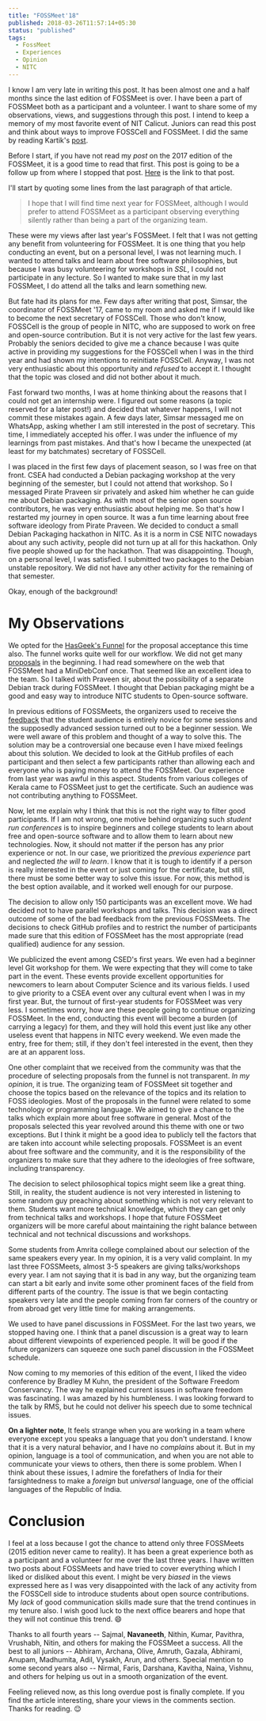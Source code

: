 ```yaml
---
title: "FOSSMeet'18"
published: 2018-03-26T11:57:14+05:30
status: "published"
tags:
  - FossMeet
  - Experiences
  - Opinion
  - NITC
---
```


I know I am very late in writing this post. It has been almost one and a half
months since the last edition of FOSSMeet is over. I have been a part of
FOSSMeet both as a participant and a volunteer. I want to share some of my
observations, views, and suggestions through this post. I intend to keep a
memory of my most favorite event of NIT Calicut. Juniors can read this post and
think about ways to improve FOSSCell and FOSSMeet. I did the same by reading
Kartik's
[post](http://techglider.in/post/2013/04/14/of-fossmeets-at-nit-calicut/).

Before I start, if you have not read my _post_ on the 2017 edition of the
FOSSMeet, it is a good time to read that first. This post is going to be a
follow up from where I stopped that post. [Here](/blog/fossmeet-17/) is the link
to that post.

I'll start by quoting some lines from the last paragraph of that article.

> I hope that I will find time next year for FOSSMeet, although I would prefer
> to attend FOSSMeet as a participant observing everything silently rather than
> being a part of the organizing team.

These were my views after last year's FOSSMeet. I felt that I was not getting
any benefit from volunteering for FOSSMeet. It is one thing that you help
conducting an event, but on a personal level, I was not learning much. I wanted
to attend talks and learn about free software philosophies, but because I was
busy volunteering for workshops in _SSL_, I could not participate in any
lecture. So I wanted to make sure that in my last FOSSMeet, I do attend all the
talks and learn something new.

But fate had its plans for me. Few days after writing that post, Simsar, the
coordinator of FOSSMeet '17, came to my room and asked me if I would like to
become the next secretary of FOSSCell. Those who don't know, FOSSCell is the
group of people in NITC, who are supposed to work on free and open-source
contribution. But it is not very active for the last few years. Probably the
seniors decided to give me a chance because I was quite active in providing my
suggestions for the FOSSCell when I was in the third year and had shown my
intentions to reinitiate FOSSCell. Anyway, I was not very enthusiastic about
this opportunity and _refused_ to accept it. I thought that the topic was closed
and did not bother about it much.

Fast forward two months, I was at home thinking about the reasons that I could
not get an internship were. I figured out some reasons (a topic reserved for a
later post!) and decided that whatever happens, I will not commit these mistakes
again. A few days later, Simsar messaged me on WhatsApp, asking whether I am
still interested in the post of secretary. This time, I immediately accepted his
offer. I was under the influence of my learnings from past mistakes. And that's
how I became the unexpected (at least for my batchmates) secretary of FOSSCell.

I was placed in the first few days of placement season, so I was free on that
front. CSEA had conducted a Debian packaging workshop at the very beginning of
the semester, but I could not attend that workshop. So I messaged Pirate Praveen
sir privately and asked him whether he can guide me about Debian packaging. As
with most of the senior open source contributors, he was very enthusiastic about
helping me. So that's how I restarted my journey in open source. It was a fun
time learning about free software ideology from Pirate Praveen. We decided to
conduct a small Debian Packaging hackathon in NITC. As it is a norm in CSE NITC
nowadays about any such activity, people did not turn up at all for this
hackathon. Only five people showed up for the hackathon. That was disappointing.
Though, on a personal level, I was satisfied. I submitted two packages to the
Debian unstable repository. We did not have any other activity for the remaining
of that semester.

Okay, enough of the background!

# My Observations

We opted for the [HasGeek's Funnel](https://talkfunnel.com/) for the proposal
acceptance this time also. The funnel works quite well for our workflow. We did
not get many [proposals](https://fossmeet-nitc.talkfunnel.com/2018/) in the
beginning. I had read somewhere on the web that FOSSMeet had a MiniDebConf once.
That seemed like an excellent idea to the team. So I talked with Praveen sir,
about the possibility of a separate Debian track during FOSSMeet. I thought that
Debian packaging might be a good and easy way to introduce NITC students to
Open-source software.

In previous editions of FOSSMeets, the organizers used to receive the
[feedback](http://techglider.in/post/2013/04/14/of-fossmeets-at-nit-calicut/)
that the student audience is entirely novice for some sessions and the
supposedly advanced session turned out to be a beginner session. We were well
aware of this problem and thought of a way to solve this. The solution may be a
controversial one because even I have mixed feelings about this solution. We
decided to look at the GitHub profiles of each participant and then select a few
participants rather than allowing each and everyone who is paying money to
attend the FOSSMeet. Our experience from last year was awful in this aspect.
Students from various colleges of Kerala came to FOSSMeet just to get the
certificate. Such an audience was not contributing anything to FOSSMeet.

Now, let me explain why I think that this is not the right way to filter good
participants. If I am not wrong, one motive behind organizing such _student run
conferences_ is to inspire beginners and college students to learn about free
and open-source software and to allow them to learn about new technologies. Now,
it should not matter if the person has any prior experience or not. In our case,
we prioritized the _previous experience_ part and neglected _the will to learn_.
I know that it is tough to identify if a person is really interested in the
event or just coming for the certificate, but still, there must be some better
way to solve this issue. For now, this method is the best option available, and
it worked well enough for our purpose.

The decision to allow only 150 participants was an excellent move. We had
decided not to have parallel workshops and talks. This decision was a direct
outcome of some of the bad feedback from the previous FOSSMeets. The decisions
to check GitHub profiles and to restrict the number of participants made sure
that this edition of FOSSMeet has the most appropriate (read qualified) audience
for any session.

We publicized the event among CSED's first years. We even had a beginner level
Git workshop for them. We were expecting that they will come to take part in the
event. These events provide excellent opportunities for newcomers to learn about
Computer Science and its various fields. I used to give priority to a CSEA event
over any cultural event when I was in my first year. But, the turnout of
first-year students for FOSSMeet was very less. I sometimes worry, how are these
people going to continue organizing FOSSMeet. In the end, conducting this event
will become a burden (of carrying a legacy) for them, and they will hold this
event just like any other useless event that happens in NITC every weekend. We
even made the entry, free for them; still, if they don't feel interested in the
event, then they are at an apparent loss.

One other complaint that we received from the community was that the procedure
of selecting proposals from the funnel is not transparent. _In my opinion_, it
is true. The organizing team of FOSSMeet sit together and choose the topics
based on the relevance of the topics and its relation to FOSS ideologies. Most
of the proposals in the funnel were related to some technology or programming
language. We aimed to give a chance to the talks which explain more about free
software in general. Most of the proposals selected this year revolved around
this theme with one or two exceptions. But I think it might be a good idea to
publicly tell the factors that are taken into account while selecting proposals.
FOSSMeet is an event about free software and the community, and it is the
responsibility of the organizers to make sure that they adhere to the ideologies
of free software, including transparency.

The decision to select philosophical topics might seem like a great thing.
Still, in reality, the student audience is not very interested in listening to
some random guy preaching about something which is not very relevant to them.
Students want more technical knowledge, which they can get only from technical
talks and workshops. I hope that future FOSSMeet organizers will be more careful
about maintaining the right balance between technical and not technical
discussions and workshops.

Some students from Amrita college complained about our selection of the same
speakers every year. In my opinion, it is a very valid complaint. In my last
three FOSSMeets, almost 3-5 speakers are giving talks/workshops every year. I am
not saying that it is bad in any way, but the organizing team can start a bit
early and invite some other prominent faces of the field from different parts of
the country. The issue is that we begin contacting speakers very late and the
people coming from far corners of the country or from abroad get very little
time for making arrangements.

We used to have panel discussions in FOSSMeet. For the last two years, we
stopped having one. I think that a panel discussion is a great way to learn
about different viewpoints of experienced people. It will be good if the future
organizers can squeeze one such panel discussion in the FOSSMeet schedule.

Now coming to my memories of this edition of the event, I liked the video
conference by Bradley M Kuhn, the president of the Software Freedom Conservancy.
The way he explained current issues in software freedom was fascinating. I was
amazed by his humbleness. I was looking forward to the talk by RMS, but he could
not deliver his speech due to some technical issues.

**On a lighter note**, It feels strange when you are working in a team where
everyone except you speaks a language that you don't understand. I know that it
is a very natural behavior, and I have no _complains_ about it. But in my
opinion, language is a tool of communication, and when you are not able to
communicate your views to others, then there is some problem. When I think about
these issues, I admire the forefathers of India for their farsightedness to make
a _foreign_ but _universal_ language, one of the official languages of the
Republic of India.

# Conclusion

I feel at a loss because I got the chance to attend only three FOSSMeets (2015
edition never came to reality). It has been a great experience both as a
participant and a volunteer for me over the last three years. I have written two
posts about FOSSMeets and have tried to cover everything which I liked or
disliked about this event. I might be very _biased_ in the views expressed here
as I was very disappointed with the lack of any activity from the FOSSCell side
to introduce students about open source contributions. My _lack_ of good
communication skills made sure that the trend continues in my tenure also. I
wish good luck to the next office bearers and hope that they will not continue
this trend. 😄

Thanks to all fourth years -- Sajmal, **Navaneeth**, Nithin, Kumar, Pavithra,
Vrushabh, Nitin, and others for making the FOSSMeet a success. All the best to
all juniors -- Abhiram, Archana, Olive, Amruth, Gazala, Abhirami, Anupam,
Madhumita, Adil, Vysakh, Arun, and others. Special mention to some second years
also -- Nirmal, Faris, Darshana, Kavitha, Naina, Vishnu, and others for helping
us out in a smooth organization of the event.

Feeling relieved now, as this long overdue post is finally complete. If you find
the article interesting, share your views in the comments section. Thanks for
reading. 😌
